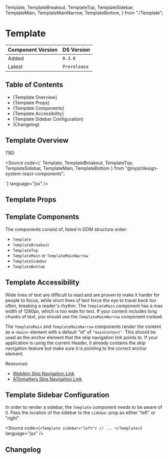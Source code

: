 
  Template,
  TemplateBreakout,
  TemplateTop,
  TemplateSidebar,
  TemplateMain,
  TemplateMainNarrow,
  TemplateBottom,
} from "./Template";

<Meta of={TemplateNewStories} />

# Template

| Component Version | DS Version   |
| ----------------- | ------------ |
| Added             | `0.3.6`      |
| Latest            | `Prerelease` |

## Table of Contents

- {<Link href="#template-overview" target="_self">Template Overview</Link>}
- {<Link href="#template-props" target="_self">Template Props</Link>}
- {<Link href="#template-components" target="_self">Template Components</Link>}
- {<Link href="#template-accessibility" target="_self">Template Accessibility</Link>}
- {<Link href="#template-sidebar-configuration" target="_self">Template Sidebar Configuration</Link>}
- {<Link href="#changelog" target="_self">Changelog</Link>}

## Template Overview

TBD

<Source
  code={`
  Template,
  TemplateBreakout,
  TemplateTop,
  TemplateSidebar,
  TemplateMain,
  TemplateBottom
} from "@nypl/design-system-react-components";

<Template sidebar="...">
  <TemplateBreakout>// ...</TemplateBreakout>
  <TemplateTop>// ...</TemplateTop>
  <TemplateSidebar>// ...</TemplateSidebar>
  <TemplateMain>// ...</TemplateMain>
  <TemplateBottom>// ...</TemplateBottom>
</Template>
`} language="jsx" />

## Template Props

<Canvas of={TemplateNewStories.WithControls} />

<ArgTypes of={TemplateNewStories.WithControls} />

## Template Components

The components consist of, listed in DOM structure order:

- `Template`
- `TemplateBreakout`
- `TemplateTop`
- `TemplateMain` or `TemplateMainNarrow`
- `TemplateSidebar`
- `TemplateBottom`

## Template Accessibility

Wide lines of text are difficult to read and are proven to make it harder for
people to focus, while short lines of text force the eye to travel back too often,
breaking a reader's rhythm. The `TemplateMain` component has a max width of 1280px,
which is too wide for text. If your content includes long chunks of text, you
should use the `TemplateMainNarrow` component instead.

The `TemplateMain` and `TemplateMainNarrow` components render the content as a
`<main>` element with a default "id" of `"mainContent"`. This should be used as
the anchor element that the skip navigation link points to. If your application
is using the current Header, it already contains the skip navigation feature but
make sure it is pointing to the correct anchor element.

Resources

- [WebAim Skip Navigation Link](https://webaim.org/techniques/skipnav/)
- [A11ymatters Skip Navigation Link](https://www.a11ymatters.com/pattern/skip-link/)

## Template Sidebar Configuration

In order to render a sidebar, the `Template` component needs to be aware of it.
Pass the location of the sidebar to the `sidebar` prop as either "left" or "right".

<Source
  code={`
<Template sidebar="left">
  // ...
</Template>
`}
  language="jsx"
/>

## Changelog

<ComponentChangelogTable changelogData={changelogData} />
